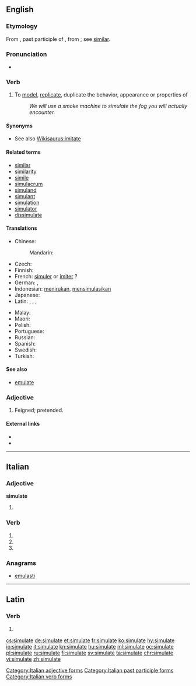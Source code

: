 ==English==

===Etymology===
From {{etyl|la|en}} {{term|simulatus|lang=la}}, past participle of {{term|simulare||to make like, imitate, copy, represent, feign}}, from {{term|similis||like}}; see [[similar]].

===Pronunciation===
* {{IPA|/sɪmjʉːleɪt/|lang=en}}

===Verb===
{{en-verb|simulat}}

# To [[model]], [[replicate]], duplicate the behavior, appearance or properties of
#: ''We will use a smoke machine to simulate the fog you will actually encounter.''

====Synonyms====
* See also [[Wikisaurus:imitate]]

====Related terms====
* [[similar]]
* [[similarity]]
* [[simile]]
* [[simulacrum]]
* [[simuland]]
* [[simulant]]
* [[simulation]]
* [[simulator]]
* [[dissimulate]]

====Translations====
{{trans-top|to model, replicate, duplicate the behavior}}
* Chinese:
*: Mandarin: {{t+|cmn|模拟|tr=mónĭ}}
* Czech: {{t+|cs|simulovat}}
* Finnish: {{t|fi|simuloida}}
* French: [[simuler]] or [[imiter]] ?
* German: {{t+|de|simulieren}}, {{t+|de|nachahmen}}
* Indonesian: [[tiru|menirukan]], [[simulasi|mensimulasikan]]
* Japanese: {{t|ja|シミュレートする|tr=shimyurēto-suru|sc=Jpan}}
* Latin: {{t|la|simulo}}, {{t|la|similo}}, {{t|la|simis sum}}, {{t+|la|accedo}}
{{trans-mid}}
* Malay: {{t|ms|mensimulasikan}}
* Maori: {{t|mi|whakatau}}
* Polish: {{t+|pl|symulować}}
* Portuguese: {{t+|pt|simular}}
* Russian: {{t+|ru|симулировать|sc=Cyrl}}
* Spanish: {{t+|es|simular}}
* Swedish: {{t+|sv|simulera}}
* Turkish: {{t|tr|simule etmek, benzetmek}}
{{trans-bottom}}

====See also====
* [[emulate]]

===Adjective===
{{en-adj}}

# {{context|obsolete|lang=en}} Feigned; pretended.
#: {{rfquotek|Bale}}

====External links====
* {{R:Webster 1913}}
* {{R:Century 1911}}

----

==Italian==

===Adjective===
'''simulate''' {{g|f}}

# {{feminine plural of|simulato|lang=it}}

===Verb===
{{head|it|verb form}}

# {{inflection of|simulare||2|p|pres|indc|lang=it}}
# {{inflection of|simulare||2|p|impr|lang=it}}
# {{feminine plural of|simulato|lang=it}}

===Anagrams===
* [[emulasti#Italian|emulasti]]

[[Category:Italian adjective forms]]
[[Category:Italian past participle forms]]
[[Category:Italian verb forms]]

----

==Latin==

===Verb===
{{la-verb-form|simulāte}}

# {{inflection of|simulō||2|p|pres|actv|impr|lang=la}}

[[cs:simulate]]
[[de:simulate]]
[[et:simulate]]
[[fr:simulate]]
[[ko:simulate]]
[[hy:simulate]]
[[io:simulate]]
[[it:simulate]]
[[kn:simulate]]
[[hu:simulate]]
[[ml:simulate]]
[[oc:simulate]]
[[pl:simulate]]
[[ru:simulate]]
[[fi:simulate]]
[[sv:simulate]]
[[ta:simulate]]
[[chr:simulate]]
[[vi:simulate]]
[[zh:simulate]]